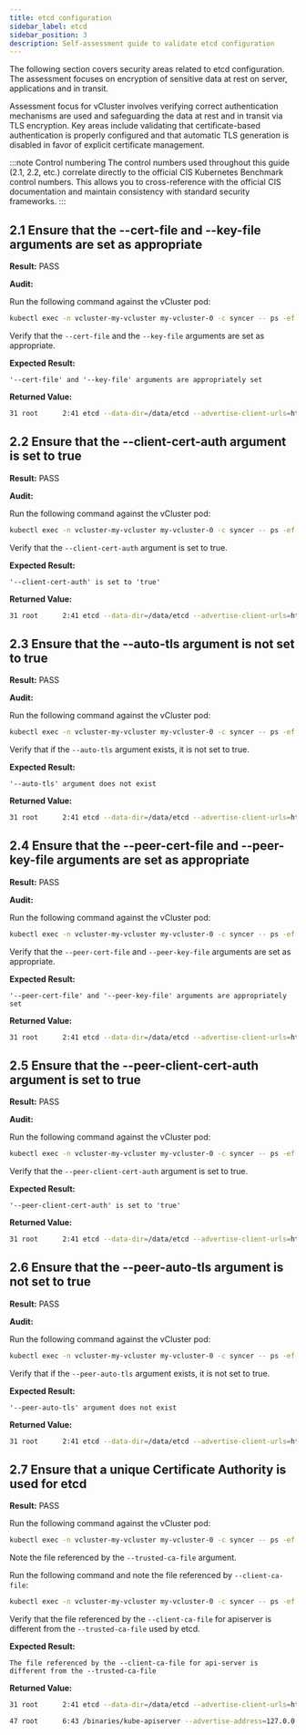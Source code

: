 ```yaml
---
title: etcd configuration
sidebar_label: etcd
sidebar_position: 3
description: Self-assessment guide to validate etcd configuration
---
```



<!--vale off-->

The following section covers security areas related to etcd configuration. The assessment focuses on encryption of sensitive data at rest on server, applications and in transit.

Assessment focus for vCluster involves verifying correct authentication mechanisms are used and safeguarding the data at rest and in transit via TLS encryption. Key areas include validating that certificate-based authentication is properly configured and that automatic TLS generation is disabled in favor of explicit certificate management.

:::note Control numbering
The control numbers used throughout this guide (2.1, 2.2, etc.) correlate directly to the official CIS Kubernetes Benchmark control numbers. This allows you to cross-reference with the official CIS documentation and maintain consistency with standard security frameworks.
:::

## 2.1 Ensure that the --cert-file and --key-file arguments are set as appropriate

**Result:** PASS

**Audit:**

Run the following command against the vCluster pod:

```bash
kubectl exec -n vcluster-my-vcluster my-vcluster-0 -c syncer -- ps -ef | grep etcd
```

Verify that the `--cert-file` and the `--key-file` arguments are set as appropriate.

**Expected Result:**

```
'--cert-file' and '--key-file' arguments are appropriately set
```

**Returned Value:**

```bash
31 root      2:41 etcd --data-dir=/data/etcd --advertise-client-urls=https://emb-0.emb-headless.emb:2379 --initial-advertise-peer-urls=https://emb-0.emb-headless.emb:2380 --initial-cluster-token=vcluster --listen-client-urls=https://0.0.0.0:2379 --listen-metrics-urls=http://0.0.0.0:2381 --listen-peer-urls=https://0.0.0.0:2380 --name=emb-0 --heartbeat-interval=500 --election-timeout=5000 --experimental-watch-progress-notify-interval=5s --experimental-peer-skip-client-san-verification --log-level=info --snapshot-count=10000 --log-outputs=stderr --logger=zap --client-cert-auth=true --cert-file=/data/pki/etcd/server.crt --key-file=/data/pki/etcd/server.key --peer-client-cert-auth=true --peer-key-file=/data/pki/etcd/peer.key --peer-cert-file=/data/pki/etcd/peer.crt --peer-trusted-ca-file=/data/pki/etcd/ca.crt --trusted-ca-file=/data/pki/etcd/ca.crt --initial-cluster=emb-0= https://emb-0.emb-headless.emb:2380 --initial-cluster-state=new --force-new-cluster
```

## 2.2 Ensure that the --client-cert-auth argument is set to true

**Result:** PASS

**Audit:**

Run the following command against the vCluster pod:

```bash
kubectl exec -n vcluster-my-vcluster my-vcluster-0 -c syncer -- ps -ef | grep etcd
```

Verify that the `--client-cert-auth` argument is set to true.

**Expected Result:**

```
'--client-cert-auth' is set to 'true'
```

**Returned Value:**

```bash
31 root      2:41 etcd --data-dir=/data/etcd --advertise-client-urls=https://emb-0.emb-headless.emb:2379 --initial-advertise-peer-urls=https://emb-0.emb-headless.emb:2380 --initial-cluster-token=vcluster --listen-client-urls=https://0.0.0.0:2379 --listen-metrics-urls=http://0.0.0.0:2381 --listen-peer-urls=https://0.0.0.0:2380 --name=emb-0 --heartbeat-interval=500 --election-timeout=5000 --experimental-watch-progress-notify-interval=5s --experimental-peer-skip-client-san-verification --log-level=info --snapshot-count=10000 --log-outputs=stderr --logger=zap --client-cert-auth=true --cert-file=/data/pki/etcd/server.crt --key-file=/data/pki/etcd/server.key --peer-client-cert-auth=true --peer-key-file=/data/pki/etcd/peer.key --peer-cert-file=/data/pki/etcd/peer.crt --peer-trusted-ca-file=/data/pki/etcd/ca.crt --trusted-ca-file=/data/pki/etcd/ca.crt --initial-cluster=emb-0= https://emb-0.emb-headless.emb:2380 --initial-cluster-state=new --force-new-cluster
```

## 2.3 Ensure that the --auto-tls argument is not set to true

**Result:** PASS

**Audit:**

Run the following command against the vCluster pod:

```bash
kubectl exec -n vcluster-my-vcluster my-vcluster-0 -c syncer -- ps -ef | grep etcd
```

Verify that if the `--auto-tls` argument exists, it is not set to true.

**Expected Result:**

```
'--auto-tls' argument does not exist
```

**Returned Value:**

```bash
31 root      2:41 etcd --data-dir=/data/etcd --advertise-client-urls=https://emb-0.emb-headless.emb:2379 --initial-advertise-peer-urls=https://emb-0.emb-headless.emb:2380 --initial-cluster-token=vcluster --listen-client-urls=https://0.0.0.0:2379 --listen-metrics-urls=http://0.0.0.0:2381 --listen-peer-urls=https://0.0.0.0:2380 --name=emb-0 --heartbeat-interval=500 --election-timeout=5000 --experimental-watch-progress-notify-interval=5s --experimental-peer-skip-client-san-verification --log-level=info --snapshot-count=10000 --log-outputs=stderr --logger=zap --client-cert-auth=true --cert-file=/data/pki/etcd/server.crt --key-file=/data/pki/etcd/server.key --peer-client-cert-auth=true --peer-key-file=/data/pki/etcd/peer.key --peer-cert-file=/data/pki/etcd/peer.crt --peer-trusted-ca-file=/data/pki/etcd/ca.crt --trusted-ca-file=/data/pki/etcd/ca.crt --initial-cluster=emb-0= https://emb-0.emb-headless.emb:2380 --initial-cluster-state=new --force-new-cluster
```

## 2.4 Ensure that the --peer-cert-file and --peer-key-file arguments are set as appropriate

**Result:** PASS

**Audit:**

Run the following command against the vCluster pod:

```bash
kubectl exec -n vcluster-my-vcluster my-vcluster-0 -c syncer -- ps -ef | grep etcd
```

Verify that the `--peer-cert-file` and `--peer-key-file` arguments are set as appropriate.

**Expected Result:**

```
'--peer-cert-file' and '--peer-key-file' arguments are appropriately set
```

**Returned Value:**

```bash
31 root      2:41 etcd --data-dir=/data/etcd --advertise-client-urls=https://emb-0.emb-headless.emb:2379 --initial-advertise-peer-urls=https://emb-0.emb-headless.emb:2380 --initial-cluster-token=vcluster --listen-client-urls=https://0.0.0.0:2379 --listen-metrics-urls=http://0.0.0.0:2381 --listen-peer-urls=https://0.0.0.0:2380 --name=emb-0 --heartbeat-interval=500 --election-timeout=5000 --experimental-watch-progress-notify-interval=5s --experimental-peer-skip-client-san-verification --log-level=info --snapshot-count=10000 --log-outputs=stderr --logger=zap --client-cert-auth=true --cert-file=/data/pki/etcd/server.crt --key-file=/data/pki/etcd/server.key --peer-client-cert-auth=true --peer-key-file=/data/pki/etcd/peer.key --peer-cert-file=/data/pki/etcd/peer.crt --peer-trusted-ca-file=/data/pki/etcd/ca.crt --trusted-ca-file=/data/pki/etcd/ca.crt --initial-cluster=emb-0= https://emb-0.emb-headless.emb:2380 --initial-cluster-state=new --force-new-cluster
```

## 2.5 Ensure that the --peer-client-cert-auth argument is set to true

**Result:** PASS

**Audit:**

Run the following command against the vCluster pod:

```bash
kubectl exec -n vcluster-my-vcluster my-vcluster-0 -c syncer -- ps -ef | grep etcd
```

Verify that the `--peer-client-cert-auth` argument is set to true.

**Expected Result:**

```
'--peer-client-cert-auth' is set to 'true'
```

**Returned Value:**

```bash
31 root      2:41 etcd --data-dir=/data/etcd --advertise-client-urls=https://emb-0.emb-headless.emb:2379 --initial-advertise-peer-urls=https://emb-0.emb-headless.emb:2380 --initial-cluster-token=vcluster --listen-client-urls=https://0.0.0.0:2379 --listen-metrics-urls=http://0.0.0.0:2381 --listen-peer-urls=https://0.0.0.0:2380 --name=emb-0 --heartbeat-interval=500 --election-timeout=5000 --experimental-watch-progress-notify-interval=5s --experimental-peer-skip-client-san-verification --log-level=info --snapshot-count=10000 --log-outputs=stderr --logger=zap --client-cert-auth=true --cert-file=/data/pki/etcd/server.crt --key-file=/data/pki/etcd/server.key --peer-client-cert-auth=true --peer-key-file=/data/pki/etcd/peer.key --peer-cert-file=/data/pki/etcd/peer.crt --peer-trusted-ca-file=/data/pki/etcd/ca.crt --trusted-ca-file=/data/pki/etcd/ca.crt --initial-cluster=emb-0= https://emb-0.emb-headless.emb:2380 --initial-cluster-state=new --force-new-cluster
```

## 2.6 Ensure that the --peer-auto-tls argument is not set to true

**Result:** PASS

**Audit:**

Run the following command against the vCluster pod:

```bash
kubectl exec -n vcluster-my-vcluster my-vcluster-0 -c syncer -- ps -ef | grep etcd
```

Verify that if the `--peer-auto-tls` argument exists, it is not set to true.

**Expected Result:**

```
'--peer-auto-tls' argument does not exist
```

**Returned Value:**
```bash
31 root      2:41 etcd --data-dir=/data/etcd --advertise-client-urls=https://emb-0.emb-headless.emb:2379 --initial-advertise-peer-urls=https://emb-0.emb-headless.emb:2380 --initial-cluster-token=vcluster --listen-client-urls=https://0.0.0.0:2379 --listen-metrics-urls=http://0.0.0.0:2381 --listen-peer-urls=https://0.0.0.0:2380 --name=emb-0 --heartbeat-interval=500 --election-timeout=5000 --experimental-watch-progress-notify-interval=5s --experimental-peer-skip-client-san-verification --log-level=info --snapshot-count=10000 --log-outputs=stderr --logger=zap --client-cert-auth=true --cert-file=/data/pki/etcd/server.crt --key-file=/data/pki/etcd/server.key --peer-client-cert-auth=true --peer-key-file=/data/pki/etcd/peer.key --peer-cert-file=/data/pki/etcd/peer.crt --peer-trusted-ca-file=/data/pki/etcd/ca.crt --trusted-ca-file=/data/pki/etcd/ca.crt --initial-cluster=emb-0= https://emb-0.emb-headless.emb:2380 --initial-cluster-state=new --force-new-cluster
```

## 2.7 Ensure that a unique Certificate Authority is used for etcd

**Result:** PASS

<Flow>
<Step>

Run the following command against the vCluster pod:

```bash
kubectl exec -n vcluster-my-vcluster my-vcluster-0 -c syncer -- ps -ef | grep etcd
```

Note the file referenced by the `--trusted-ca-file` argument.

</Step>
<Step>

Run the following command and note the file referenced by `--client-ca-file`:

```bash
kubectl exec -n vcluster-my-vcluster my-vcluster-0 -c syncer -- ps -ef | grep kube-apiserver
```

</Step>
<Step>

Verify that the file referenced by the `--client-ca-file` for apiserver is different from the `--trusted-ca-file` used by etcd.

</Step>
</Flow>

**Expected Result:**

```
The file referenced by the --client-ca-file for api-server is different from the --trusted-ca-file
```

**Returned Value:**

```bash
31 root      2:41 etcd --data-dir=/data/etcd --advertise-client-urls=https://emb-0.emb-headless.emb:2379 --initial-advertise-peer-urls=https://emb-0.emb-headless.emb:2380 --initial-cluster-token=vcluster --listen-client-urls=https://0.0.0.0:2379 --listen-metrics-urls=http://0.0.0.0:2381 --listen-peer-urls=https://0.0.0.0:2380 --name=emb-0 --heartbeat-interval=500 --election-timeout=5000 --experimental-watch-progress-notify-interval=5s --experimental-peer-skip-client-san-verification --log-level=info --snapshot-count=10000 --log-outputs=stderr --logger=zap --client-cert-auth=true --cert-file=/data/pki/etcd/server.crt --key-file=/data/pki/etcd/server.key --peer-client-cert-auth=true --peer-key-file=/data/pki/etcd/peer.key --peer-cert-file=/data/pki/etcd/peer.crt --peer-trusted-ca-file=/data/pki/etcd/ca.crt --trusted-ca-file=/data/pki/etcd/ca.crt --initial-cluster=emb-0= https://emb-0.emb-headless.emb:2380 --initial-cluster-state=new --force-new-cluster
```

```bash
47 root      6:43 /binaries/kube-apiserver --advertise-address=127.0.0.1 --service-cluster-ip-range=10.96.0.0/16 --bind-address=127.0.0.1 --allow-privileged=true --authorization-mode=RBAC --client-ca-file=/data/pki/client-ca.crt --enable-bootstrap-token-auth=true --etcd-servers=https://127.0.0.1:2379 --etcd-cafile=/data/pki/etcd/ca.crt --etcd-certfile=/data/pki/apiserver-etcd-client.crt --etcd-keyfile=/data/pki/apiserver-etcd-client.key --proxy-client-cert-file=/data/pki/front-proxy-client.crt --proxy-client-key-file=/data/pki/front-proxy-client.key --requestheader-allowed-names=front-proxy-client --requestheader-client-ca-file=/data/pki/front-proxy-ca.crt --requestheader-extra-headers-prefix=X-Remote-Extra- --requestheader-group-headers=X-Remote-Group --requestheader-username-headers=X-Remote-User --secure-port=6443 --service-account-issuer= https://kubernetes.default.svc.cluster.local --service-account-key-file=/data/pki/sa.pub --service-account-signing-key-file=/data/pki/sa.key --tls-cert-file=/data/pki/apiserver.crt --tls-private-key-file= /data/pki/apiserver.key --endpoint-reconciler-type=none --profiling=false
```